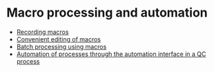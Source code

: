 # Macro processing and automation
- [Recording macros](/en/help/macro/start-macro-recording)
- [Convenient editing of macros](/en/help/macro/edit-macro)
- [Batch processing using macros](/en/help/macro/batch-processing)
- [Automation of processes through the automation interface in a QC process](/en/help/qc/process-control)
